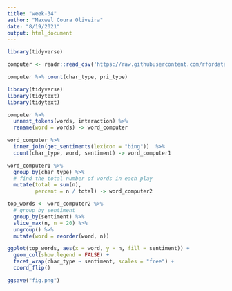 ```yaml
---
title: "week-34"
author: "Maxwel Coura Oliveira"
date: "8/19/2021"
output: html_document
---
```


```r
library(tidyverse)
```



```r
computer <- readr::read_csv('https://raw.githubusercontent.com/rfordatascience/tidytuesday/master/data/2021/2021-08-17/computer.csv')
```

```r
computer %>% count(char_type, pri_type)
```


```r
library(tidyverse)
library(tidytext)
library(tidytext)
```


```r
computer %>%
  unnest_tokens(words, interaction) %>% 
  rename(word = words) -> word_computer
```


```r
word_computer %>%
  inner_join(get_sentiments(lexicon = "bing"))  %>%
  count(char_type, word, sentiment) -> word_computer1
```
```r
word_computer1 %>%
  group_by(char_type) %>%
  # find the total number of words in each play
  mutate(total = sum(n),
         percent = n / total) -> word_computer2
```


```r
top_words <- word_computer2 %>%
  # group by sentiment
  group_by(sentiment) %>%
  slice_max(n, n = 20) %>%
  ungroup() %>%
  mutate(word = reorder(word, n))

ggplot(top_words, aes(x = word, y = n, fill = sentiment)) +
  geom_col(show.legend = FALSE) +
  facet_wrap(char_type ~ sentiment, scales = "free") +
  coord_flip()

ggsave("fig.png")
```

